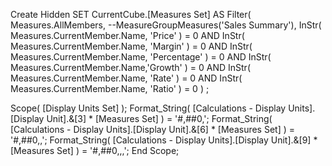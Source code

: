 Create Hidden SET CurrentCube.[Measures Set] AS
   Filter( Measures.AllMembers,
           --MeasureGroupMeasures('Sales Summary'),
           InStr( Measures.CurrentMember.Name, 'Price' )
           = 0 AND
           InStr( Measures.CurrentMember.Name, 'Margin' )
           = 0 AND
           InStr( Measures.CurrentMember.Name, 'Percentage' )
           = 0 AND
           InStr( Measures.CurrentMember.Name,'Growth' )
           = 0 AND
           InStr( Measures.CurrentMember.Name, 'Rate' )
           = 0 AND
           InStr( Measures.CurrentMember.Name, 'Ratio' )
           = 0
         )
  ;

Scope( [Display Units Set] );
    Format_String( [Calculations - Display Units].[Display Unit].&[3]
                   * [Measures Set] ) = '#,##0,';
    Format_String( [Calculations - Display Units].[Display Unit].&[6] 
                   * [Measures Set] ) = '#,##0,,';
    Format_String( [Calculations - Display Units].[Display Unit].&[9] 
                   * [Measures Set] ) = '#,##0,,,';
End Scope;
